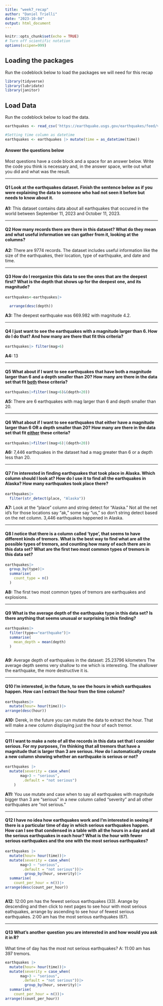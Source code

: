 ```yaml
---
title: "week7_recap"
author: "Daniel Trielli"
date: "2023-10-04"
output: html_document
---
```


```r
knitr::opts_chunk$set(echo = TRUE)
# Turn off scientific notation
options(scipen=999)
```

## Loading the packages

Run the codeblock below to load the packages we will need for this recap

```r
library(tidyverse)
library(lubridate)
library(janitor)
```

## Load Data

Run the codeblock below to load the data.

```r
earthquakes <- read_csv('https://earthquake.usgs.gov/earthquakes/feed/v1.0/summary/all_month.csv')

#Setting time column as datetime
earthquakes <- earthquakes |> mutate(time = as_datetime(time))
```

#### Answer the questions below

Most questions have a code block and a space for an answer below. Write the code you think is necessary and, in the answer space, write out what you did and what was the result.

------------------------------------------------------------------------

#### **Q1** Look at the earthquakes dataset. Finish the sentence below as if you were explaining the data to someone who had not seen it before but needs to know about it.

**A1:** This dataset contains data about all earthquakes that occured in the world between September 11, 2023 and October 11, 2023. 

------------------------------------------------------------------------

#### **Q2** How many records there are there in this dataset? What do they mean and what useful information we can gather from it, looking at the columns?

**A2:** There are 9774 records. The dataset includes useful information like the size of the earthquakes, their location, type of earthquake, and date and time.

------------------------------------------------------------------------

#### **Q3** How do I reorganize this data to see the ones that are the deepest first? What is the depth that shows up for the deepest one, and its magnitude?

```r
earthquakes<-earthquakes|>
 
  arrange(desc(depth))
```

**A3:** The deepest earthquake was 669.982 with magnitude 4.2.

------------------------------------------------------------------------

#### **Q4** I just want to see the earthquakes with a magnitude larger than 6. How do I do that? And how many are there that fit this criteria?

```r
earthquakes|> filter(mag>6)
```

**A4:** 13 

------------------------------------------------------------------------

#### **Q5** What about if I want to see earthquakes that have both a magnitude larger than 6 and a depth smaller than 20? How many are there in the data set that fit [both]{.underline} these criteria?

```r
earthquakes|>filter((mag>6)&(depth<20))


```

**A5:** There are 6 earthquakes with mag larger than 6 and depth smaller than 20.

------------------------------------------------------------------------

#### **Q6** What about if I want to see earthquakes that either have a magnitude larger than 6 OR a depth smaller than 20? How many are there in the data set that fit [either]{.underline} these criteria?

```r
earthquakes|>filter((mag>6)|(depth<20))
```

**A6:** 7,446 earthquakes in the dataset had a mag greater than 6 or a depth less than 20.

------------------------------------------------------------------------

#### **Q7** I'm interested in finding earthquakes that took place in Alaska. Which column should I look at? How do I use it to find all the earthquakes in Alaska? How many earthquakes took place there?

```r
earthquakes|>
  filter(str_detect(place, "Alaska"))

```

**A7:** Look at the "place" column and string detect for "Alaska." Not all the net id's for those locations say "ak," some say "us," so don't string detect based on the net column. 3,446 earthquakes happened in Alaska.

------------------------------------------------------------------------

#### **Q8** I notice that there is a column called 'type', that seems to have different kinds of tremors. What is the best way to find what are all the possible types of tremors, and counting how many of each there are in this data set? What are the first two most common types of tremors in this data set?

```r
earthquakes|>
  group_by(type)|>
  summarise(
    count_type = n()
  )

```

**A8:** The first two most common types of tremors are earthquakes and explosions.

------------------------------------------------------------------------

#### **Q9** What is the average depth of the earthquake type in this data set? Is there anything that seems unusual or surprising in this finding?

```r
earthquakes|>
  filter(type=="earthquake")|>
  summarise(
    mean_depth = mean(depth)
  )
  
```

**A9:** Average depth of earthquakes in the dataset: 25.23796 kilometers
The average depth seems very shallow to me which is interesting. The shallower the earthquake, the more destructive it is.

------------------------------------------------------------------------

#### **Q10** I'm interested, in the future, to see the hours in which earthquakes happen. How can I extract the hour from the time column?

```r
earthquakes|>
  mutate(hour= hour(time))|>
arrange(desc(hour))
```

**A10:** Derek, in the future you can mutate the data to extract the hour. That will make a new column displaying just the hour of each tremor.

------------------------------------------------------------------------

#### **Q11** I want to make a note of all the records in this data set that I consider serious. For my purposes, I'm thinking that all tremors that have a magnitude that is larger than 3 are serious. How do I automatically create a new column showing whether an earthquake is serious or not?

```r
earthquakes |>
  mutate(severity = case_when(
       mag>3 ~ "serious",
        .default = "not serious")
    )

```

**A11:** You use mutate and case when to say all earthquakes with magnitude bigger than 3 are "serious" in a new column called "severity" and all other earthquakes are "not serious."

------------------------------------------------------------------------

#### **Q12** I have no idea how earthquakes work and I'm interested in seeing if there is a particular time of day in which serious earthquakes happen. How can I see that condensed in a table with all the hours in a day and all the serious earthquakes in each hour? What is the hour with fewer serious earthquakes and the one with the most serious earthquakes?

```r
earthquakes |>
  mutate(hour= hour(time))|>
  mutate(severity = case_when(
       mag>3 ~ "serious",
        .default = "not serious"))|>
         group_by(hour, severity)|>
  summarise(
    count_per_hour = n())|>
arrange(desc(count_per_hour))
  
```

**A12**: 12:00 pm has the fewest serious earthquakes (33). Arange by descending and then click to next pages to see hour with most serious eathquakes, arrange by ascending to see hour of fewest serious earthquakes. 2:00 am has the most serious earthquakes (67).

------------------------------------------------------------------------

#### **Q13** What's another question you are interested in and how would you ask it in R?

What time of day has the most not serious earthquakes? A: 11:00 am has 397 tremors.

```r

earthquakes |>
  mutate(hour= hour(time))|>
  mutate(severity = case_when(
       mag>3 ~ "serious",
        .default = "not serious"))|>
         group_by(hour, severity)|>
  summarise(
    count_per_hour = n())|>
arrange((count_per_hour))



```
